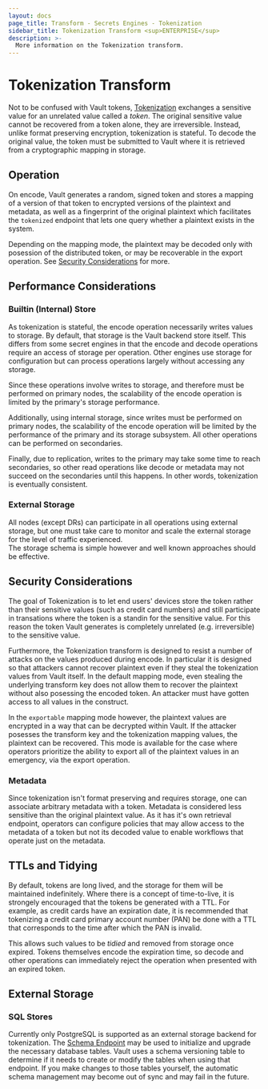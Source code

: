```yaml
---
layout: docs
page_title: Transform - Secrets Engines - Tokenization
sidebar_title: Tokenization Transform <sup>ENTERPRISE</sup>
description: >-
  More information on the Tokenization transform.
---
```


# Tokenization Transform

Not to be confused with Vault tokens, [Tokenization](transform/tokenization) exchanges a 
sensitive value for an unrelated value called a *token*. The original sensitive 
value cannot be recovered from a token alone, they are irreversible.    Instead, unlike format preserving encryption, tokenization is stateful.  To 
decode the original value, the token must be submitted to Vault where it is 
retrieved from a cryptographic mapping in storage.  


## Operation

On encode, Vault generates a random, signed token and stores a mapping of a 
version of that token to encrypted versions of the plaintext and metadata, as 
well as a fingerprint of the original plaintext which facilitates the `tokenized` 
endpoint that lets one query whether a plaintext exists in the system.  

Depending on the mapping mode, the plaintext may be decoded only with posession
of the distributed token, or may be recoverable in the export operation.  See 
[Security Considerations](#security-considerations) for more.

## Performance Considerations

### Builtin (Internal) Store

As tokenization is stateful, the encode operation necessarily writes values to 
storage.  By default, that storage is the Vault backend store itself.   This 
differs from some secret engines in that the encode and decode operations require
an access of storage per operation.  Other engines use storage for configuration
but can process operations largely without accessing any storage.

Since these operations involve writes to storage, and therefore must be performed 
on primary nodes, the scalability of the encode operation is limited by the 
primary's storage performance.

Additionally, using internal storage, since writes must be performed on primary 
nodes, the scalability of the encode operation will be limited by the performance
of the primary and its storage subsystem.  All other operations can be performed
on secondaries.

Finally, due to replication, writes to the primary may take some time to reach
secondaries, so other read operations like decode or metadata may not succeed on 
the secondaries until this happens.  In other words, tokenization is eventually 
consistent.

### External Storage

All nodes (except DRs) can participate in all operations using external storage, but one must take care
to monitor and scale the external storage for the level of traffic experienced.  
The storage schema is simple however and well known approaches should be effective.

## Security Considerations

The goal of Tokenization is to let end users' devices store the token rather than
their sensitive values (such as credit card numbers) and still participate in 
transations where the token is a standin for the sensitive value.  For this reason 
the token Vault generates is completely unrelated (e.g. irreversible) to the
sensitive value.  

Furthermore, the Tokenization transform is designed to resist a number of attacks 
on the values produced during encode.  In particular it is designed so that 
attackers cannot recover plaintext even if they steal the tokenization values
from Vault itself.  In the default mapping mode,
even stealing the underlying transform key does not allow them to recover
the plaintext without also posessing the encoded token.  An attacker must have
gotten access to all values in the construct.

In the `exportable` mapping mode however, the plaintext values are encrypted 
in a way that can be decrypted within Vault.  If the attacker posesses the 
transform key and the tokenization mapping values, the plaintext can be 
recovered.  This mode is available for the case where operators prioritize the 
ability to export all of the plaintext values in an emergency, via the export 
operation.

### Metadata

Since tokenization isn't format preserving and requires storage, one can associate 
arbitrary metadata with a token.  Metadata is considered less sensitive than the
original plaintext value.  As it has it's own retrieval endpoint, operators can
configure policies that may allow access to the metadata of a token but not 
its decoded value to enable workflows that operate just on the metadata.

## TTLs and Tidying 

By default, tokens are long lived, and the storage for them will be maintained 
indefinitely.  Where there is a concept of time-to-live, it is strongely encouraged
that the tokens be generated with a TTL.  For example, as credit cards
have an expiration date, it is recommended that tokenizing a credit card 
primary account number (PAN) be done with a TTL that corresponds to the time 
after which the PAN is invalid.

This allows such values to be *tidied* and removed from storage once expired.
Tokens themselves encode the expiration time, so decode and other operations 
can immediately reject the operation when presented with an expired token.

## External Storage

### SQL Stores

Currently only PostgreSQL is supported as an external storage backend for tokenization.
The [Schema Endpoint](../../../api-docs/secret/transform#create-update-store-schema) may be used to initialize and upgrade the necessary
database tables.  Vault uses a schema versioning table to determine if it needs
to create or modify the tables when using that endpoint.  If you make changes to
those tables yourself, the automatic schema management may become out of sync
and may fail in the future.